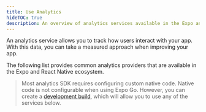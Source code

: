 ```yaml
---
title: Use Analytics
hideTOC: true
description: An overview of analytics services available in the Expo and React Native ecosystem.
---
```



An analytics service allows you to track how users interact with your app. With this data, you can take a measured approach when improving your app.

The following list provides common analytics providers that are available in the Expo and React Native ecosystem.

> Most analytics SDK requires configuring custom native code. Native code is not configurable when using Expo Go. However, you can create a [development build](/develop/development-builds/introduction/), which will allow you to use any of the services below.

<BoxLink
  title="Google Firebase Analytics"
  description="Learn how to integrate React Native Firebase Analytics in your project."
  href="https://rnfirebase.io/analytics/usage"
/>

<BoxLink
  title="Segment"
  description="Learn how to integrate Segment Analytics SDK in your project."
  href="https://segment.com/docs/connections/sources/catalog/libraries/mobile/react-native/"
/>

<BoxLink
  title="Amplitude"
  description="Learn how to integrate Amplitude Analytics SDK in your project."
  href="https://www.docs.developers.amplitude.com/data/sdks/typescript-react-native/"
/>

<BoxLink
  title="AWS Amplify"
  description="Learn how to integrate AWS Amplify Analytics in your project."
  href="https://docs.amplify.aws/lib/analytics/getting-started/q/platform/react-native/"
/>

<BoxLink
  title="Vexo"
  description="Learn how to integrate Vexo Analytics in your project."
  href="https://docs.vexo.co/"
/>

<BoxLink
  title="Aptabase"
  description="Learn how to integrate Aptabase Analytics in your project. Works with Expo Go."
  href="https://aptabase.com/for-react-native"
/>

<BoxLink
  title="Astrolytics"
  description="Learn how to integrate Astrolytics in your project. Works with Expo Go."
  href="https://www.astrolytics.io/react-native"
/>

<BoxLink
  title="PostHog"
  description="Learn how to integrate PostHog in your project. Works with Expo Go."
  href="https://posthog.com/docs/libraries/react-native"
/>
